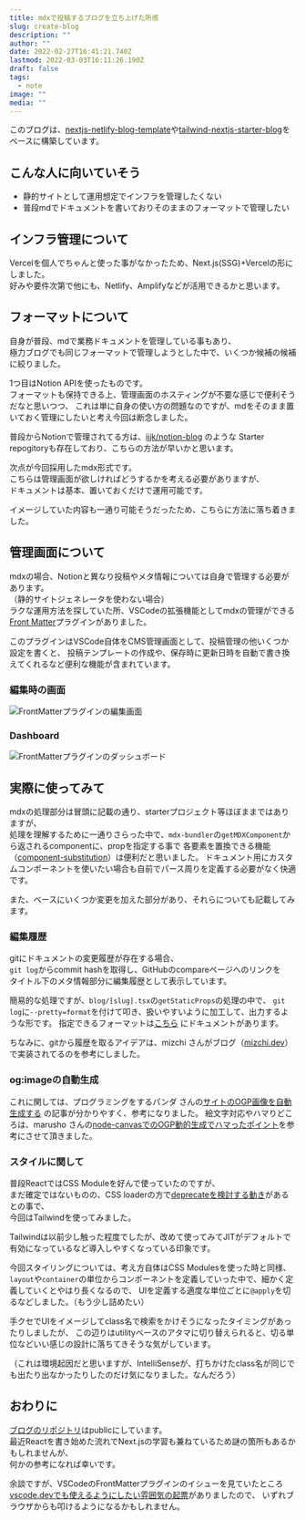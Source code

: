 ```yaml
---
title: mdxで投稿するブログを立ち上げた所感
slug: create-blog
description: ""
author: ""
date: 2022-02-27T16:41:21.740Z
lastmod: 2022-03-03T16:11:26.190Z
draft: false
tags:
  - note
image: ""
media: ""
---
```


このブログは、[nextjs-netlify-blog-template](https://github.com/wutali/nextjs-netlify-blog-template)や[tailwind-nextjs-starter-blog](https://github.com/timlrx/tailwind-nextjs-starter-blog)をベースに構築しています。

## こんな人に向いていそう

- 静的サイトとして運用想定でインフラを管理したくない
- 普段mdでドキュメントを書いておりそのままのフォーマットで管理したい

## インフラ管理について

Vercelを個人でちゃんと使った事がなかったため、Next.js(SSG)+Vercelの形にしました。  
好みや要件次第で他にも、Netlify、Amplifyなどが活用できるかと思います。

## フォーマットについて

自身が普段、mdで業務ドキュメントを管理している事もあり、  
極力ブログでも同じフォーマットで管理しようとした中で、いくつか候補の候補に絞りました。

1つ目はNotion APIを使ったものです。  
フォーマットも保持できる上、管理画面のホスティングが不要な感じで便利そうだなと思いつつ、
これは単に自身の使い方の問題なのですが、mdをそのまま置いておく管理にしたいと考え今回は断念しました。

普段からNotionで管理されてる方は、[ijjk/notion-blog](https://github.com/ijjk/notion-blog) のような
Starter repogitoryも存在しており、こちらの方法が早いかと思います。

次点が今回採用したmdx形式です。  
こちらは管理画面が欲しければどうするかを考える必要がありますが、  
ドキュメントは基本、置いておくだけで運用可能です。

イメージしていた内容も一通り可能そうだったため、こちらに方法に落ち着きました。

## 管理画面について

mdxの場合、Notionと異なり投稿やメタ情報については自身で管理する必要があります。  
（静的サイトジェネレータを使わない場合）  
ラクな運用方法を探していた所、VSCodeの拡張機能としてmdxの管理ができる[Front Matter](https://marketplace.visualstudio.com/items?itemName=eliostruyf.vscode-front-matter)プラグインがありました。

このプラグインはVSCode自体をCMS管理画面として、投稿管理の他いくつか設定を書くと、
投稿テンプレートの作成や、保存時に更新日時を自動で書き換えてくれるなど便利な機能が含まれています。

### 編集時の画面
![FrontMatterプラグインの編集画面](202203/frontmatter.png)

### Dashboard
![FrontMatterプラグインのダッシュボード](202203/dashboard.png)

## 実際に使ってみて

mdxの処理部分は冒頭に記載の通り、starterプロジェクト等ほぼままではありますが、  
処理を理解するために一通りさらった中で、`mdx-bundler`の`getMDXComponent`から返されるcomponentに、propを指定する事で
各要素を置換できる機能（[component-substitution](https://github.com/kentcdodds/mdx-bundler/blob/main/README.md#component-substitution)）は便利だと思いました。
ドキュメント用にカスタムコンポーネントを使いたい場合も自前でパース周りを定義する必要がなく快適です。

また、ベースにいくつか変更を加えた部分があり、それらについても記載してみます。

### 編集履歴

gitにドキュメントの変更履歴が存在する場合、  
`git log`からcommit hashを取得し、GitHubのcompareページへのリンクを  
タイトル下のメタ情報部分に編集履歴として表示しています。

簡易的な処理ですが、`blog/[slug].tsx`の`getStaticProps`の処理の中で、
`git log`に`--pretty=format`を付けて叩き、扱いやすいように加工して、出力するような形です。
指定できるフォーマットは[こちら](https://git-scm.com/docs/pretty-formats#_pretty_formats) にドキュメントがあります。

ちなみに、gitから履歴を取るアイデアは、mizchi さんがブログ（[mizchi.dev](https://mizchi.dev/)）で実装されてるのを参考にしました。

### og:imageの自動生成

これに関しては、プログラミングをするパンダ さんの[サイトのOGP画像を自動生成する](https://zenn.dev/panda_program/articles/generate-og-image) の記事が分かりやすく、参考になりました。
絵文字対応やハマりどころは、marusho さんの[node-canvasでのOGP動的生成でハマったポイント](https://blog.marusho.io/node-canvas-on-next)を参考にさせて頂きました。

### スタイルに関して

普段ReactではCSS Moduleを好んで使っていたのですが、  
まだ確定ではないものの、CSS loaderの方で[deprecateを検討する動き](https://zenn.dev/link/comments/df5ae00751cb4f)があるとの事で、  
今回はTailwindを使ってみました。

Tailwindは以前少し触った程度でしたが、改めて使ってみてJITがデフォルトで有効になっているなど導入しやすくなっている印象です。

今回スタイリングについては、考え方自体はCSS Modulesを使った時と同様、
`layout`や`container`の単位からコンポーネントを定義していった中で、細かく定義していくとやはり長くなるので、
UIを定義する適度な単位ごとに`@apply`を切るなどしました。（もう少し詰めたい）

手クセでUIをイメージしてclass名で検索をかけそうになったタイミングがあったりしましたが、
この辺りはutilityベースのアタマに切り替えられると、切る単位などいい感じの設計に落ちてきそうな気がしています。

（これは環境起因だと思いますが、IntelliSenseが、打ちかけたclass名が同じでも出たり出なかったりしたのだけ気になりました。なんだろう）

## おわりに
[ブログのリポジトリ](https://github.com/uuki/dev)はpublicにしています。  
最近Reactを書き始めた流れでNext.jsの学習も兼ねているため謎の箇所もあるかもしれませんが、  
何かの参考になれば幸いです。

余談ですが、VSCodeのFrontMatterプラグインのイシューを見ていたところ[vscode.devでも使えるようにしたい雰囲気の起票](https://github.com/estruyf/vscode-front-matter/issues/161)がありましたので、
いずれブラウザからも叩けるようになるかもしれません。